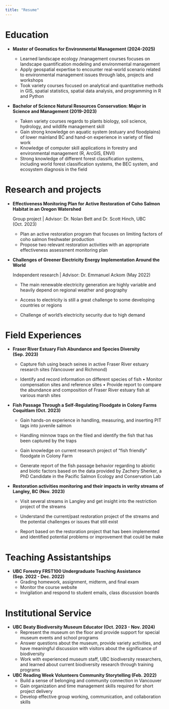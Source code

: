 ```yaml
---
title: "Resume"
---
```


# Education

-   **Master of Geomatics for Environmental Management (2024-2025)**

    -   Learned landscape ecology /management courses focuses on landscape quantification modeling and environmental management
    -   Apply geospatial expertise to encounter real-world scenario related to environmental management issues through labs, projects and workshops
    -   Took variety courses focused on analytical and quantitative methods in GIS, spatial statistics, spatial data analysis, and programming in R and Python

-   **Bachelor of Science Natural Resources Conservation: Major in Science and Management (2019-2023)**

    -   Taken variety courses regards to plants biology, soil science, hydrology, and wildlife management skill
    -   Gain strong knowledge on aquatic system (estuary and floodplains) of lower mainland BC and hand-on experience in variety of filed work
    -   Knowledge of computer skill applications in forestry and environmental management (R, ArcGIS, ENVI)
    -   Strong knowledge of different forest classification systems, including world forest classification systems, the BEC system, and ecosystem diagnosis in the field

# Research and projects

-   **Effectiveness Monitoring Plan for Active Restoration of Coho Salmon Habitat in an Oregon Watershed**

    Group project \| Advisor: Dr. Nolan Bett and Dr. Scott Hinch, UBC (Oct. 2023)

    -   Plan an active restoration program that focuses on limiting factors of coho salmon freshwater production
    -   Propose two relevant restoration activities with an appropriate effectiveness assessment monitoring plan

-   **Challenges of Greener Electricity Energy Implementation Around the World**

    Independent research \| Advisor: Dr. Emmanuel Ackom (May 2022)

    -   The main renewable electricity generation are highly variable and heavily depend on regional weather and geography

    -   Access to electricity is still a great challenge to some developing countries or regions

    -   Challenge of world’s electricity security due to high demand

# Field Experiences

-   **Fraser River Estuary Fish Abundance and Species Diversity (Sep. 2023)**

    -    Capture fish using beach seines in active Fraser River estuary research sites (Vancouver and Richmond)

    -   Identify and record information on different species of fish • Monitor compensation sites and reference sites • Provide report to compare the abundance and composition of Fraser River estuary fish at various marsh sites

-   **Fish Passage Through a Self-Regulating Floodgate in Colony Farms Coquitlam (Oct. 2023)**

    -    Gain hands-on experience in handling, measuring, and inserting PIT tags into juvenile salmon

    -   Handling minnow traps on the filed and identify the fish that has been captured by the traps

    -   Gain knowledge on current research project of “fish friendly” floodgate in Colony Farm

    -   Generate report of the fish passage behavior regarding to abiotic and biotic factors based on the data provided by Zachery Sherker, a PhD Candidate in the Pacific Salmon Ecology and Conservation Lab

-   **Restoration activities monitoring and their impacts in verity streams of Langley, BC (Nov. 2023)**

    -    Visit several streams in Langley and get insight into the restriction project of the streams

    -   Understand the current/past restoration project of the streams and the potential challenges or issues that still exist

    -   Report based on the restoration project that has been implemented and identified potential problems or improvement that could be make

# Teaching Assistantships

-   **UBC Forestry FRST100 Undergraduate Teaching Assistance (Sep. 2022 - Dec. 2022)**
    -   Grading homework, assignment, midterm, and final exam
    -   Monitor the course website
    -   Invigilation and respond to student emails, class discussion boards

# Institutional Service

-   **UBC Beaty Biodiversity Museum Educator (Oct. 2023 - Nov. 2024)**
    -   Represent the museum on the floor and provide support for special museum events and school programs
    -   Answer questions about the museum, provide variety activities, and have meaningful discussion with visitors about the significance of biodiversity
    -   Work with experienced museum staff, UBC biodiversity researchers, and learned about current biodiversity research through training programs
-   **UBC Reading Week Volunteers Community Storytelling (Feb. 2022)**
    -   Build a sense of belonging and community connection in Vancouver
    -   Gain organization and time management skills required for short project delivery
    -   Develop effective group working, communication, and collaboration skills
